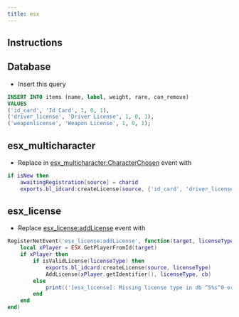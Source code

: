 ```yaml
---
title: esx
---
```

## Instructions

## Database
- Insert this query
```sql
INSERT INTO items (name, label, weight, rare, can_remove)
VALUES
('id_card', 'Id Card', 1, 0, 1),
('driver_license', 'Driver License', 1, 0, 1),
('weaponlicense', 'Weapon License', 1, 0, 1);
```

## esx_multicharacter
- Replace in [esx_multicharacter:CharacterChosen](https://github.com/esx-framework/esx_core/blob/main/%5Bcore%5D/esx_multicharacter/server/main.lua#L211-L212) event with
```lua
if isNew then
    awaitingRegistration[source] = charid
    exports.bl_idcard:createLicense(source, {'id_card', 'driver_license'}) -- make sure to add items
```

## esx_license
- Replace [esx_license:addLicense](https://github.com/esx-framework/esx_license/blob/main/server/main.lua#L86) event with
```lua
RegisterNetEvent('esx_license:addLicense', function(target, licenseType, cb)
	local xPlayer = ESX.GetPlayerFromId(target)
	if xPlayer then
		if isValidLicense(licenseType) then
            exports.bl_idcard:createLicense(source, licenseType)
			AddLicense(xPlayer.getIdentifier(), licenseType, cb)
		else
			print(('[esx_license]: Missing license type in db ^5%s^0 or someone try to use lua executor ID: ^5%s^0'):format(licenseType, target))
		end
	end
end)
```
